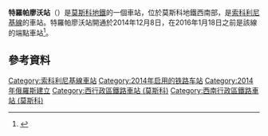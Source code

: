 {{NoteTA |G1=Transport |G2=Railway}}
{{Infobox station 
|name          = 特羅帕廖沃
|native_name   = Тропарёво
|native_name_lang=ru
|type          = [[莫斯科地鐵|莫斯科地鐵]]車站
|image         = Troparyovo MosMetro station 02-2015 platform.jpg
|image_caption = 
|address       = [[西行政區_(莫斯科)|西行政區]]{{link-en|特羅帕廖沃-尼庫林諾區|Troparyovo-Nikulino District}}
|borough       = [[莫斯科|莫斯科]]
|country       = [[俄羅斯|俄羅斯]]
|coordinates   = {{coord|55.6459|37.4725|display=inline,title}}
|line          = {{MOSMETRO-bull|1|text=1}}
|other         = 
|structure     = 淺層單拱門車站
|platform      = 1個[[島式月台|島式月台]]
|depth         = {{convert|12|m}}
|levels        = 1層
|tracks        = 2條
|parking       = 無
|opened        = {{start date and age|df=yes|2014|12|08}}
|closed        = 
|rebuilt       = 
|ADA           = 是
|code          =
|owned         = 莫斯科地鐵
|zone          = 
|former        =
|passengers    = 
|pass_year     = 
|pass_percent  = 
|pass_system   = 
|mpassengers   = 
|services      = 
|map_type      = Moscow Ring Road
|AlternativeMap= Moscow map MKAD grayscale.png 
|map_overlay   = Moscow map MKAD metro line.svg
|map_caption   = 
|route_map     = 
|map_state     = collapsed
}}
'''特羅帕廖沃站'''（{{lang-rus|Тропарёво|Troparyovo}}）是[[莫斯科地鐵|莫斯科地鐵]]的一個車站，位於莫斯科地鐵西南部，是[[索科利尼基線|索科利尼基線]]的車站。特羅帕廖沃站開通於2014年12月8日，在2016年1月18日之前是該線的端點車站<ref>{{cite web|url=http://russian.rt.com/article/63358|language=ru|script-title=ru:В Москве открыли станцию метро «Тропарёво»|publisher=[[RT_(TV_network)|RT]]|date=8 December 2014|accessdate=8 December 2014|archive-date=2020-12-02|archive-url=https://web.archive.org/web/20201202141717/https://russian.rt.com/article/63358|dead-url=no}}</ref>。

==參考資料==
{{commons category|Troparyovo (Moscow Metro)}}
{{reflist}}
{{索科利尼基線}}
[[Category:索科利尼基線車站|Category:索科利尼基線車站]]
[[Category:2014年启用的铁路车站|Category:2014年启用的铁路车站]]
[[Category:2014年俄羅斯建立|Category:2014年俄羅斯建立]]
[[Category:西行政區鐵路車站_(莫斯科)|Category:西行政區鐵路車站 (莫斯科)]]
[[Category:西南行政區鐵路車站_(莫斯科)|Category:西南行政區鐵路車站 (莫斯科)]]